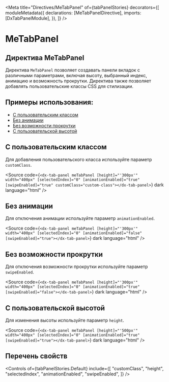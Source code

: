 

<Meta
  title="Directives/MeTabPanel"
  of={tabPanelStories}
  decorators={[
    moduleMetadata({
      declarations: [MeTabPanelDirective],
      imports: [DxTabPanelModule],
    }),
  ]}
/>

# MeTabPanel

## Директива MeTabPanel

Директива `MeTabPanel` позволяет создавать панели вкладок с различными параметрами, включая высоту, выбранный индекс, анимацию и возможность прокрутки. Директива также позволяет добавлять пользовательские классы CSS для стилизации.

<Story of={tabPanelStories.Default} />
<Controls of={tabPanelStories.Default} />
<Source of={tabPanelStories.Default} dark />

## Примеры использования:

- [С пользовательским классом](#с-пользовательским-классом)
- [Без анимации](#без-анимации)
- [Без возможности прокрутки](#без-возможности-прокрутки)
- [С пользовательской высотой](#с-пользовательской-высотой)

## С пользовательским классом

Для добавления пользовательского класса используйте параметр `customClass`.

<Story of={tabPanelStories.WithCustomClass} />

<Source
  code={`<dx-tab-panel meTabPanel [height]="'300px'" width="400px" [selectedIndex]="0" [animationEnabled]="true" [swipeEnabled]="true" customClass="custom-class"></dx-tab-panel>`}
  dark
  language="html"
/>

## Без анимации

Для отключения анимации используйте параметр `animationEnabled`.

<Story of={tabPanelStories.WithoutAnimation} />

<Source
  code={`<dx-tab-panel meTabPanel [height]="'300px'" width="400px" [selectedIndex]="0" [animationEnabled]="false" [swipeEnabled]="true"></dx-tab-panel>`}
  dark
  language="html"
/>

## Без возможности прокрутки

Для отключения возможности прокрутки используйте параметр `swipeEnabled`.

<Story of={tabPanelStories.WithoutSwipe} />

<Source
  code={`<dx-tab-panel meTabPanel [height]="'300px'" width="400px" [selectedIndex]="0" [animationEnabled]="true" [swipeEnabled]="false"></dx-tab-panel>`}
  dark
  language="html"
/>

## С пользовательской высотой

Для изменения высоты используйте параметр `height`.

<Story of={tabPanelStories.CustomHeight} />

<Source
  code={`<dx-tab-panel meTabPanel [height]="'500px'" width="400px" [selectedIndex]="0" [animationEnabled]="true" [swipeEnabled]="true"></dx-tab-panel>`}
  dark
  language="html"
/>

## Перечень свойств

<Controls
  of={tabPanelStories.Default}
  include={[
    "customClass",
    "height",
    "selectedIndex",
    "animationEnabled",
    "swipeEnabled",
  ]}
/>
